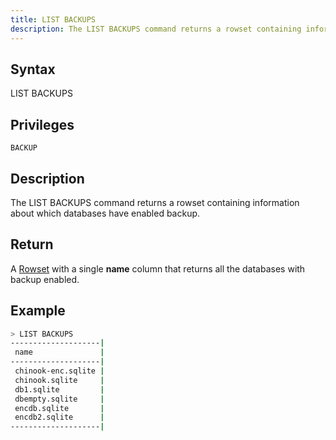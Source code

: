 ```yaml
---
title: LIST BACKUPS
description: The LIST BACKUPS command returns a rowset containing information about which databases have enabled backup
---
```


## Syntax

LIST BACKUPS

## Privileges

```
BACKUP
```

## Description

The LIST BACKUPS command returns a rowset containing information about which databases have enabled backup.

## Return

A [Rowset](https://github.com/sqlitecloud/sdk/blob/master/PROTOCOL.md) with a single **name** column that returns all the databases with backup enabled.

## Example

```bash
> LIST BACKUPS
--------------------|
 name               |
--------------------|
 chinook-enc.sqlite |
 chinook.sqlite     |
 db1.sqlite         |
 dbempty.sqlite     |
 encdb.sqlite       |
 encdb2.sqlite      |
--------------------|
```
